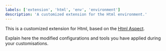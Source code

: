 ```yaml
---
labels: ['extension', 'html', 'env', 'environment']
description: 'A customized extension for the Html environment.'
---
```


This is a customized extension for Html, based on the [Html Aspect](https://bit.cloud/teambit/html/html).

Explain here the modified configurations and tools you have applied during your customisations.
